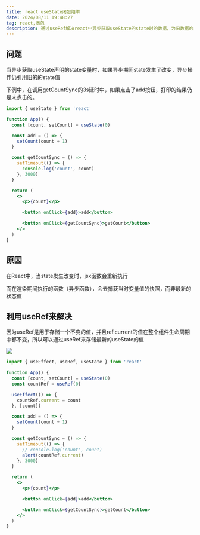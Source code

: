 ```yaml
---
title: react useState闭包陷阱
date: 2024/08/11 19:48:27
tag: react,闭包
description: 通过useRef解决react中异步获取useState的state时的数据，为旧数据的问题
---
```


## 问题
当异步获取useState声明的state变量时，如果异步期间state发生了改变，异步操作仍引用旧的的state值

下例中，在调用getCountSync的3s延时中，如果点击了add按钮，打印的结果仍是未点击的。

```jsx
import { useState } from 'react'

function App() {
  const [count, setCount] = useState(0)

  const add = () => {
    setCount(count + 1)
  }

  const getCountSync = () => {
    setTimeout(() => {
      console.log('count', count)
    }, 3000)
  }

  return (
    <>
      <p>{count}</p>

      <button onClick={add}>add</button>

      <button onClick={getCountSync}>getCount</button>
    </>
  )
}
```

## 原因
在React中，当state发生改变时，jsx函数会重新执行

而在渲染期间执行的函数（异步函数），会去捕获当时变量值的快照，而非最新的状态值

## 利用useRef来解决
因为useRef是用于存储一个不变的值，并且ref.current的值在整个组件生命周期中都不变，所以可以通过useRef来存储最新的useState的值

![](http://116.198.244.73:9000/images/20240811195839.png)

```jsx
import { useEffect, useRef, useState } from 'react'

function App() {
  const [count, setCount] = useState(0)
  const countRef = useRef(0)

  useEffect(() => {
    countRef.current = count
  }, [count])

  const add = () => {
    setCount(count + 1)
  }

  const getCountSync = () => {
    setTimeout(() => {
      // console.log('count', count)
      alert(countRef.current)
    }, 3000)
  }

  return (
    <>
      <p>{count}</p>

      <button onClick={add}>add</button>

      <button onClick={getCountSync}>getCount</button>
    </>
  )
}
```

